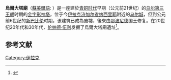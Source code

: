 {{Infobox ancient site  |name = 烏爾大塔廟
  |native_name = {{lang|sux-Latn|Etemenniguru}}
  |alternate_name = Great Ziggurat of Ur
  |map_type = Iraq
  |map_dot_label=烏爾大塔廟
  |relief=yes
  |coordinates = {{coord|30|57|46|N|46|6|11|E|display=inline,title}}
  |image = Ancient ziggurat at Ali Air Base Iraq 2005.jpg
  |caption = 
  |location = [[伊拉克|伊拉克]][[濟加爾省|濟加爾省]]
  |region = [[美索不达米亚|美索不达米亚]]
  |type = [[神庙|神庙]]
  |part_of = [[乌尔|乌尔]]
  |length = 
  |width = 
  |area = 2880 m<sup>2</sup><ref>{{cite book|last1=Mattinson|first1=Lindsay|title=Understanding Architecture A Guide To Architectural Styles|date=2019|publisher=Amber Books|isbn=978-1-78274-748-2|page=11|url=|language=en}}</ref>
  |height = 超過30米<ref name="Amber Books">{{cite book |last1=Mattinson|first1=Lindsay|title=Understanding Architecture A Guide To Architectural Styles|date=2019|publisher=Amber Books|isbn=978-1-78274-748-2|page=11|url=|language=en}}</ref>
  |builder = [[乌尔那木|乌尔那木]]

  |abandoned = 
  |epochs = <!-- actually displays as "Periods" -->
  |cultures = 
  |dependency_of = 
  |occupants = 
  |event = 
  |excavations = 
  |archaeologists = 
  |condition = 
  |ownership = 
  |management = 
  |public_access = 
  |website = <!-- {{URL|example.com}} -->
  |notes = 
}}'''烏爾大塔廟'''（[[蘇美爾語|蘇美爾語]]: {{cuneiform|𒂍𒋼𒅎𒅍}}）是一座建於[[青铜时代|青铜时代]]早期（公元前21世纪）的[[乌尔第三王朝|乌尔第三王朝]]时期的[[金字形神塔|金字形神塔]]，位于今[[伊拉克|伊拉克]][[濟加爾省|济加尔省]][[纳西里耶|纳西里耶]]附近的[[乌尔城址|乌尔城]]，但到公元前6世纪的[[新巴比伦|新巴比伦]]时期，该建筑已成為废墟，後來由[[那波尼德|那波尼德]]国王修复。在20世纪20年代和30年代，[[伦纳德·伍利|伦纳德·伍利]]发掘了烏爾大塔廟遺址<ref>{{Cite book|last=Heinrich|first=Ernst|title=Die Tempel und Heiligtümer im Alten Mesopotamien. Typologie, Morphologie und Geschichte|location=Berlin|year=1982|pages=341|url=https://books.google.com/books?id=D87xSQAACAAJ|volume=1|publisher=[[德格鲁伊特|德格鲁伊特]]|isbn=9783110085310|access-date=2020-09-18|archive-date=2020-11-07|archive-url=https://web.archive.org/web/20201107180547/https://books.google.com/books?id=D87xSQAACAAJ|dead-url=no}}</ref>。    

== 参考文献 ==
{{Reflist|33em}}
{{Commons category|Great Ziggurat of Ur}}
[[Category:伊拉克|Category:伊拉克]]